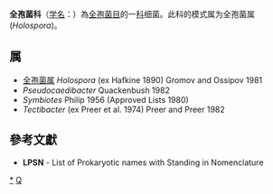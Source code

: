 {{Automatic taxobox
| taxon = Holosporaceae
| authority = Görtz and Schmidt, 2006
| type genus = 全孢菌属<br>''Holospora''
| type genus authority = (ex Hafkine, 1890) Preer and Preer, 1982
}}
'''全孢菌科'''（[[学名|学名]]：{{lang|la|''Holosporaceae''}}）為[[全孢菌目|全孢菌目]]的一[[科|科]]细菌。此科的模式属为全孢菌属(''Holospora'')。

==属==
* [[全孢菌属|全孢菌属]] ''Holospora'' (ex Hafkine 1890) Gromov and Ossipov 1981
* ''Pseudocaedibacter'' Quackenbush 1982
* ''Symbiotes'' Philip 1956 (Approved Lists 1980)
* ''Tectibacter'' (ex Preer et al. 1974) Preer and Preer 1982

==參考文獻==
{{reflist}}
* '''LPSN''' - List of Prokaryotic names with Standing in Nomenclature

{{taxonbar}}

[[Category:_全孢菌科|*]]
[[Category:2006年描述的分类群|Q]]